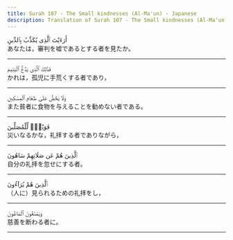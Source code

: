 ```yaml
---
title: Surah 107 - The Small kindnesses (Al-Ma'un) - Japanese
description: Translation of Surah 107 - The Small kindnesses (Al-Ma'un) in Japanese
---
```





<Aside type="quran" title="1">
أَرَءَيْتَ ٱلَّذِى يُكَذِّبُ بِٱلدِّينِ
</Aside>

<Aside type="reference" title="1">
あなたは，審判を嘘であるとする者を見たか。
</Aside>

---

<Aside type="quran" title="2">
فَذَٰلِكَ ٱلَّذِى يَدُعُّ ٱلْيَتِيمَ
</Aside>

<Aside type="reference" title="2">
かれは，孤児に手荒くする者であり，
</Aside>

---

<Aside type="quran" title="3">
وَلَا يَحُضُّ عَلَىٰ طَعَامِ ٱلْمِسْكِينِ
</Aside>

<Aside type="reference" title="3">
また貧者に食物を与えることを勧めない者である。
</Aside>

---

<Aside type="quran" title="4">
فَوَيْلٌۭ لِّلْمُصَلِّينَ
</Aside>

<Aside type="reference" title="4">
災いなるかな，礼拝する者でありながら，
</Aside>

---

<Aside type="quran" title="5">
ٱلَّذِينَ هُمْ عَن صَلَاتِهِمْ سَاهُونَ
</Aside>

<Aside type="reference" title="5">
自分の礼拝を忽せにする者。
</Aside>

---

<Aside type="quran" title="6">
ٱلَّذِينَ هُمْ يُرَآءُونَ
</Aside>

<Aside type="reference" title="6">
（人に）見られるための礼拝をし，
</Aside>

---

<Aside type="quran" title="7">
وَيَمْنَعُونَ ٱلْمَاعُونَ
</Aside>

<Aside type="reference" title="7">
慈善を断わる者に。
</Aside>

---
